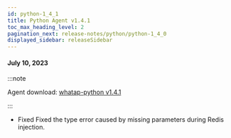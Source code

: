 ```yaml
---
id: python-1_4_1
title: Python Agent v1.4.1
toc_max_heading_level: 2
pagination_next: release-notes/python/python-1_4_0
displayed_sidebar: releaseSidebar
---
```


#### July 10, 2023

:::note

Agent download: [whatap-python v1.4.1](https://pypi.org/project/whatap-python/1.4.1/)

:::

- <Status>Fixed</Status> Fixed the type error caused by missing parameters during Redis injection.
